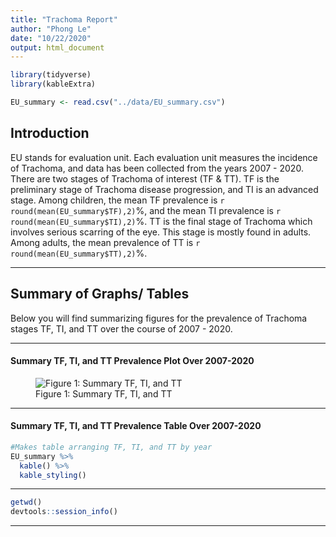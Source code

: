 ```yaml
---
title: "Trachoma Report"
author: "Phong Le"
date: "10/22/2020"
output: html_document
---
```


```r
library(tidyverse)
library(kableExtra)

EU_summary <- read.csv("../data/EU_summary.csv")

```

## Introduction

EU stands for evaluation unit. Each evaluation unit measures the incidence of Trachoma, and data has been collected from the years 2007 - 2020. There are two stages of Trachoma of interest (TF & TT). TF is the preliminary stage of Trachoma disease progression, and TI is an advanced stage. Among children, the mean TF prevalence is `r  round(mean(EU_summary$TF),2)`%, and the mean TI prevalence is `r  round(mean(EU_summary$TI),2)`%. TT is the final stage of Trachoma which involves serious scarring of the eye. This stage is mostly found in adults. Among adults, the mean prevalence of TT is `r  round(mean(EU_summary$TT),2)`%. 

___

## Summary of Graphs/ Tables

Below you will find summarizing figures for the prevalence of Trachoma stages TF, TI, and TT over the course of 2007 - 2020. 

___

#### Summary TF, TI, and TT Prevalence Plot Over 2007-2020

![Figure 1: Summary TF, TI, and TT](../figures/fig1.png)

___

#### Summary TF, TI, and TT Prevalence Table Over 2007-2020

```r

#Makes table arranging TF, TI, and TT by year
EU_summary %>%
  kable() %>%
  kable_styling()

```

___

```r
getwd()
devtools::session_info()
```

___
